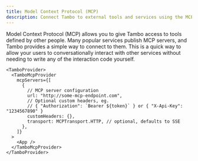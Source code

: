 ```yaml
---
title: Model Context Protocol (MCP)
description: Connect Tambo to external tools and services using the MCP standard.
---
```


Model Context Protocol (MCP) allows you to give Tambo access to tools defined by other people. Many popular services publish MCP servers, and Tambo provides a simple way to connect to them. This is a quick way to allow your users to conversationally interact with other services without needing to write any of the interaction code yourself.

```tsx
<TamboProvider>
  <TamboMcpProvider
    mcpServers={[
      {
        // MCP server configuration
        url: "http://some-mcp-endpoint.com",
        // Optional custom headers, eg.
        // { "Authorization": `Bearer ${token}` } or { "X-Api-Key": "1234567890" }
        customHeaders: {},
        transport: MCPTransport.HTTP, // optional, defaults to SSE
      },
    ]}
  >
    <App />
  </TamboMcpProvider>
</TamboProvider>
```
